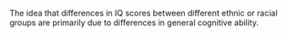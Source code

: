 
The idea that differences in IQ scores between different ethnic or racial groups are primarily due to differences in general cognitive ability.